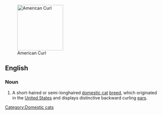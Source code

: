 [[Image:American curl.jpg|thumb|right|150px|American Curl]]
==English==

===Noun===
{{en-noun|sg=[[American]] [[Curl]]}}

# A short-haired or semi-longhaired [[domestic cat]] [[breed]], which originated in the [[United States]] and displays distinctive backward curling [[ear]]s.

{{wikipedia|American Curl}}
{{commonscat|American Curl}}

[[Category:Domestic cats]]